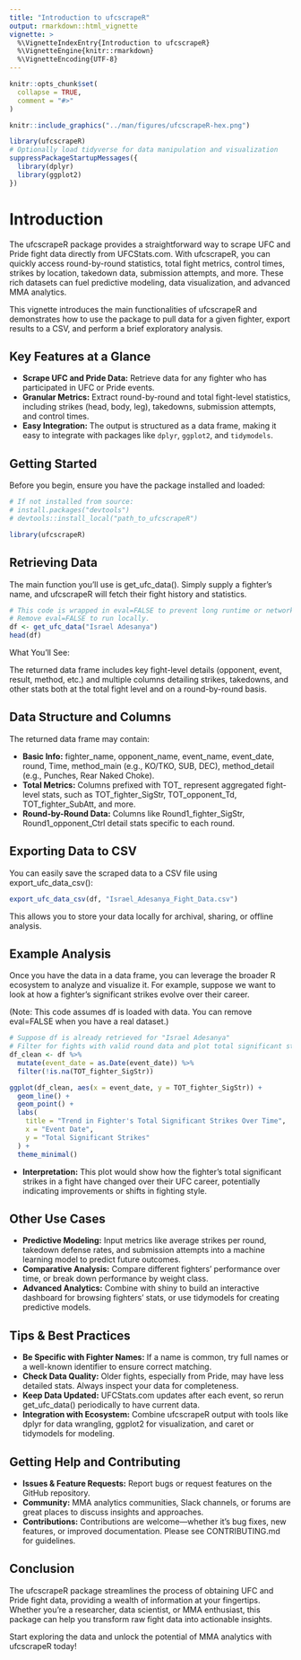 ```yaml
---
title: "Introduction to ufcscrapeR"
output: rmarkdown::html_vignette
vignette: >
  %\VignetteIndexEntry{Introduction to ufcscrapeR}
  %\VignetteEngine{knitr::rmarkdown}
  %\VignetteEncoding{UTF-8}
---
```


```r
knitr::opts_chunk$set(
  collapse = TRUE,
  comment = "#>"
)
```

```r
knitr::include_graphics("../man/figures/ufcscrapeR-hex.png")
```

```r
library(ufcscrapeR)
# Optionally load tidyverse for data manipulation and visualization
suppressPackageStartupMessages({
  library(dplyr)
  library(ggplot2)
})

```

# Introduction

The ufcscrapeR package provides a straightforward way to scrape UFC and Pride fight data directly from UFCStats.com. With ufcscrapeR, you can quickly access round-by-round statistics, total fight metrics, control times, strikes by location, takedown data, submission attempts, and more. These rich datasets can fuel predictive modeling, data visualization, and advanced MMA analytics.

This vignette introduces the main functionalities of ufcscrapeR and demonstrates how to use the package to pull data for a given fighter, export results to a CSV, and perform a brief exploratory analysis.

## Key Features at a Glance

- **Scrape UFC and Pride Data:** Retrieve data for any fighter who has participated in UFC or Pride events.
- **Granular Metrics:** Extract round-by-round and total fight-level statistics, including strikes (head, body, leg), takedowns, submission attempts, and control times.
- **Easy Integration:** The output is structured as a data frame, making it easy to integrate with packages like `dplyr`, `ggplot2`, and `tidymodels`.

## Getting Started

Before you begin, ensure you have the package installed and loaded:

```r
# If not installed from source:
# install.packages("devtools")
# devtools::install_local("path_to_ufcscrapeR")

library(ufcscrapeR)
```

## Retrieving Data

The main function you’ll use is get_ufc_data(). Simply supply a fighter’s name, and ufcscrapeR will fetch their fight history and statistics.

```r
# This code is wrapped in eval=FALSE to prevent long runtime or network dependencies during CRAN checks.
# Remove eval=FALSE to run locally.
df <- get_ufc_data("Israel Adesanya")
head(df)
```

What You’ll See:

The returned data frame includes key fight-level details (opponent, event, result, method, etc.) and multiple columns detailing strikes, takedowns, and other stats both at the total fight level and on a round-by-round basis.

## Data Structure and Columns

The returned data frame may contain:

- **Basic Info:** fighter_name, opponent_name, event_name, event_date, round, Time, method_main (e.g., KO/TKO, SUB, DEC), method_detail (e.g., Punches, Rear Naked Choke).
- **Total Metrics:** Columns prefixed with TOT_ represent aggregated fight-level stats, such as TOT_fighter_SigStr, TOT_opponent_Td, TOT_fighter_SubAtt, and more.
- **Round-by-Round Data:** Columns like Round1_fighter_SigStr, Round1_opponent_Ctrl detail stats specific to each round.

## Exporting Data to CSV

You can easily save the scraped data to a CSV file using export_ufc_data_csv():

```r
export_ufc_data_csv(df, "Israel_Adesanya_Fight_Data.csv")
```

This allows you to store your data locally for archival, sharing, or offline analysis.

## Example Analysis

Once you have the data in a data frame, you can leverage the broader R ecosystem to analyze and visualize it. For example, suppose we want to look at how a fighter’s significant strikes evolve over their career.

(Note: This code assumes df is loaded with data. You can remove eval=FALSE when you have a real dataset.)

```r
# Suppose df is already retrieved for "Israel Adesanya"
# Filter for fights with valid round data and plot total significant strikes by event date
df_clean <- df %>%
  mutate(event_date = as.Date(event_date)) %>%
  filter(!is.na(TOT_fighter_SigStr))

ggplot(df_clean, aes(x = event_date, y = TOT_fighter_SigStr)) +
  geom_line() +
  geom_point() +
  labs(
    title = "Trend in Fighter's Total Significant Strikes Over Time",
    x = "Event Date",
    y = "Total Significant Strikes"
  ) +
  theme_minimal()
```

- **Interpretation:** This plot would show how the fighter’s total significant strikes in a fight have changed over their UFC career, potentially indicating improvements or shifts in fighting style.

## Other Use Cases

- **Predictive Modeling:** Input metrics like average strikes per round, takedown defense rates, and submission attempts into a machine learning model to predict future outcomes.
- **Comparative Analysis:** Compare different fighters’ performance over time, or break down performance by weight class.
- **Advanced Analytics:** Combine with shiny to build an interactive dashboard for browsing fighters’ stats, or use tidymodels for creating predictive models.

## Tips & Best Practices

- **Be Specific with Fighter Names:** If a name is common, try full names or a well-known identifier to ensure correct matching.
- **Check Data Quality:** Older fights, especially from Pride, may have less detailed stats. Always inspect your data for completeness.
- **Keep Data Updated:** UFCStats.com updates after each event, so rerun get_ufc_data() periodically to have current data.
- **Integration with Ecosystem:** Combine ufcscrapeR output with tools like dplyr for data wrangling, ggplot2 for visualization, and caret or tidymodels for modeling.

## Getting Help and Contributing

- **Issues & Feature Requests:** Report bugs or request features on the GitHub repository.
- **Community:** MMA analytics communities, Slack channels, or forums are great places to discuss insights and approaches.
- **Contributions:** Contributions are welcome—whether it's bug fixes, new features, or improved documentation. Please see CONTRIBUTING.md for guidelines.

## Conclusion

The ufcscrapeR package streamlines the process of obtaining UFC and Pride fight data, providing a wealth of information at your fingertips. Whether you’re a researcher, data scientist, or MMA enthusiast, this package can help you transform raw fight data into actionable insights.

Start exploring the data and unlock the potential of MMA analytics with ufcscrapeR today!